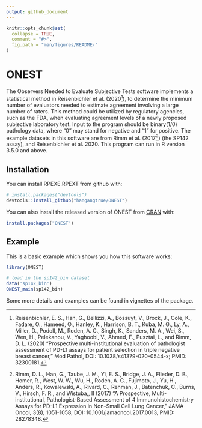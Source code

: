 ---
output: github_document
---

<!-- README.md is generated from README.Rmd. Please edit that file -->

```{r, include = FALSE}
knitr::opts_chunk$set(
  collapse = TRUE,
  comment = "#>",
  fig.path = "man/figures/README-"
)
```

# ONEST

The Observers Needed to Evaluate Subjective Tests software implements a statistical method in Reisenbichler et al. (2020^[Reisenbichler, E. S., Han, G., Bellizzi, A., Bossuyt, V., Brock, J., Cole, K., Fadare, O., Hameed, O., Hanley, K., Harrison, B. T., Kuba, M. G., Ly, A., Miller, D., Podoll, M., Roden, A. C., Singh, K., Sanders, M. A., Wei, S., Wen, H., Pelekanou, V., Yaghoobi, V., Ahmed, F., Pusztai, L., and Rimm, D. L. (2020) “Prospective multi-institutional evaluation of pathologist assessment of PD-L1 assays for patient selection in triple negative breast cancer," Mod Pathol, DOI: 10.1038/s41379-020-0544-x; PMID: 32300181.]), to determine the minimum number of evaluators needed to estimate agreement involving a large number of raters. This method could be utilized by regulatory agencies, such as the FDA, when evaluating agreement levels of a newly proposed subjective laboratory test. Input to the program should be binary(1/0) pathology data, where “0” may stand for negative and “1” for positive. The example datasets in this software are from Rimm et al. (2017^[Rimm, D. L., Han, G., Taube, J. M., Yi, E. S., Bridge, J. A., Flieder, D. B., Homer, R., West, W. W., Wu, H., Roden, A. C., Fujimoto, J., Yu, H., Anders, R., Kowalewski, A., Rivard, C., Rehman, J., Batenchuk, C., Burns, V., Hirsch, F. R., and Wistuba,, II (2017) “A Prospective, Multi-institutional, Pathologist-Based Assessment of 4 Immunohistochemistry Assays for PD-L1 Expression in Non-Small Cell Lung Cancer," JAMA Oncol, 3(8), 1051-1058, DOI: 10.1001/jamaoncol.2017.0013, PMID: 28278348.]) (the SP142 assay), and  Reisenbichler et al. 2020. This program can run in R version 3.5.0 and above.



## Installation

You can install RPEXE.RPEXT from github with:

```{r gh-installation, eval = FALSE}
# install.packages("devtools")
devtools::install_github("hangangtrue/ONEST")
```

You can also install the released version of ONEST from [CRAN](https://CRAN.R-project.org) with:

``` r
install.packages("ONEST")
```

## Example

This is a basic example which shows you how this software works:

```{r example}
library(ONEST)

# load in the sp142_bin dataset
data('sp142_bin')
ONEST_main(sp142_bin)
```

Some more details and examples can be found in vignettes of the package.
